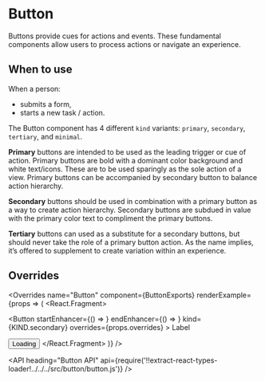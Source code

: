 <!--
Copyright (c) 2018-2019 Uber Technologies, Inc.

This source code is licensed under the MIT license found in the
LICENSE file in the root directory of this source tree.
-->





# Button

Buttons provide cues for actions and events. These fundamental components allow users to process actions or navigate an experience.

## When to use

When a person:

- submits a form,
- starts a new task / action.

The Button component has 4 different `kind` variants: `primary`, `secondary`, `tertiary`, and `minimal`.

**Primary** buttons are intended to be used as the leading trigger or cue of action. Primary buttons are
bold with a dominant color background and white text/icons. These are to be used sparingly as the
sole action of a view. Primary buttons can be accompanied by secondary button to balance action hierarchy.

**Secondary** buttons should be used in combination with a primary button as a way to create action hierarchy.
Secondary buttons are subdued in value with the primary color text to compliment the primary buttons.

**Tertiary** buttons can used as a substitute for a secondary buttons, but should never take the role of a
primary button action. As the name implies, it’s offered to supplement to create variation within an experience.




<Example title="Button kinds" path="examples/button/basic.js">
  <BasicButton />
</Example>

<Example title="Button states" path="examples/button/states.js">
  <States />
</Example>

<Example title="Button sizes" path="examples/button/basic-compact.js">
  <BasicButtonCompact />
</Example>

<Example title="Button with enhancers" path="examples/button/with-enhancers.js">
  <WithEnhancer />
</Example>

<Example title="Button shapes" path="examples/button/shapes.js">
  <Shapes />
</Example>

<Example title="Button dropdown" path="examples/button/dropdown.js">
  <Dropdown />
</Example>

<Example title="Button as an Anchor" path="examples/button/as-an-anchor.js">
  <ButtonAsAnAnchor />
</Example>

## Overrides

<Overrides
  name="Button"
  component={ButtonExports}
  renderExample={props => (
    <React.Fragment>
      <p>
        <Button
          startEnhancer={() => <ArrowRight size={24} />}
          endEnhancer={() => <Upload size={24} />}
          kind={KIND.secondary}
          overrides={props.overrides}
        >
          Label
        </Button>
      </p>
      <Button isLoading kind={KIND.secondary} overrides={props.overrides}>
        Loading
      </Button>
    </React.Fragment>
  )}
/>

<API
  heading="Button API"
  api={require('!!extract-react-types-loader!../../../src/button/button.js')}
/>
